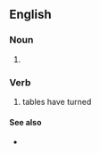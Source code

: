 ==English==

===Noun===
{{head|en|noun form}}

# {{plural of|en|turntable}}

===Verb===
{{head|en|verb}}
# {{lb|en|neologism}} tables have turned

====See also====
* {{l|en|turn the tables}}
